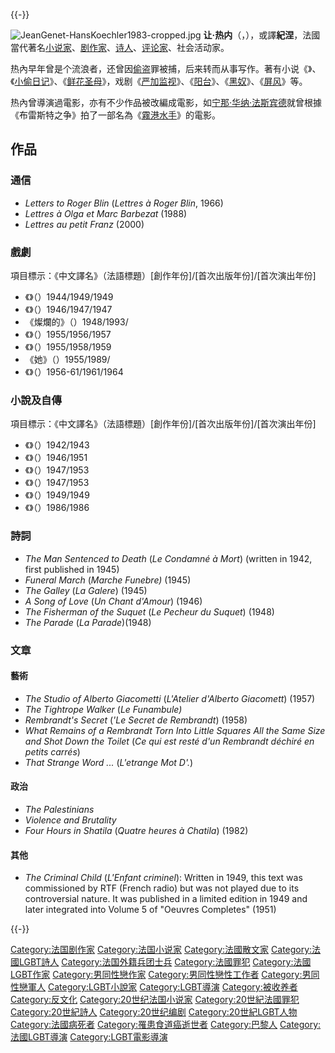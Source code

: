 {{noteTA
|T=zh-cn:让·热内; zh-tw:尚·惹內; zh-hk:桑·惹內;
|1=zh-cn:让·热内; zh-tw:尚·惹內; zh-hk:桑·惹內;
|2=zh:熱內; zh-cn:热內; zh-tw:惹內; zh-hk:惹內;
|3=zh-hans:小偷日记; zh-hant:竊賊日記;
|4=zh-hans:鲜花圣母; zh-hant:繁花聖母;
|5=zh-hans:严加监视; zh-hant:嚴密監視;
|6=zh-hans:黑奴; zh-hant:黑鬼;
}}
{{Unreferenced|time=2019-12-09T08:24:02+00:00}}{{-}}

[[File:JeanGenet-HansKoechler1983-cropped.jpg|thumb]]
'''让·热内'''（{{lang-fr|Jean Genet}}，{{bd|1910年|12月19日|1986年|4月15日|catIdx=Genet}}），或譯'''紀涅'''，法國當代著名[[小说家|小说家]]、[[剧作家|剧作家]]、[[诗人|诗人]]、[[评论家|评论家]]、社会活动家。

热內早年曾是个流浪者，还曾因[[偷盗|偷盗]]罪被捕，后来转而从事写作。著有小说《{{Link-en|布雷斯特之争|Querelle of Brest}}》、《[[小偷日记|小偷日记]]》、《[[鲜花圣母|鲜花圣母]]》，戏剧《[[严加监视|严加监视]]》、《[[阳台_(法国戏剧)|阳台]]》、《[[黑奴_(戲劇)|黑奴]]》、《[[屏风_(法国戏剧)|屏风]]》等。

热內曾導演過電影，亦有不少作品被改編成電影，如[[宁那·华纳·法斯宾德|宁那·华纳·法斯宾德]]就曾根據《布雷斯特之争》拍了一部名為《[[霧港水手|霧港水手]]》的電影。

==作品==
===通信===
* ''Letters to Roger Blin'' (''Lettres à Roger Blin'', 1966)
* ''Lettres à Olga et Marc Barbezat'' (1988)
* ''Lettres au petit Franz'' (2000)

===戲劇===
項目標示：《中文譯名》（法語標題）[創作年份]/[首次出版年份]/[首次演出年份]
* 《{{Link-en|嚴密監視|Deathwatch (play)}}》（{{lang|fr|Haute surveillance}}）1944/1949/1949
* 《{{Link-en|女僕 (法國戲劇)|The Maids|女僕}}》（{{lang|fr|Les Bonnes}}）1946/1947/1947
* 《燦爛的》（{{lang|fr|Splendid's}}）1948/1993/
* 《{{Link-en|陽台 (法國戲劇)|The Balcony|陽台}}》（{{lang|fr|Le Balcon}}）1955/1956/1957
* 《{{Link-en|黑鬼 (法國戲劇)|The Blacks (play)|黑鬼}}》（{{lang|fr|Les Nègres}}）1955/1958/1959
* 《她》（{{lang|fr|Elle}}）1955/1989/
* 《{{Link-en|屏風 (法國戲劇)|The Screens|屏風}}》（{{lang|fr|Les Paravents}}）1956-61/1961/1964

===小說及自傳===
項目標示：《中文譯名》（法語標題）[創作年份]/[首次出版年份]/[首次演出年份]
* 《{{Link-en|繁花聖母|Our Lady of the Flowers}}》（{{lang|fr|Notre Dame des Fleurs}}）1942/1943
* 《{{Link-en|玫瑰奇蹟|The Miracle of the Rose}}》（{{lang|fr|Miracle de la Rose}}）1946/1951
* 《{{Link-en|葬禮儀式|Funeral Rites (novel)}}》（{{lang|fr|Pompes Funèbres}}）1947/1953
* 《{{Link-en|布雷斯特之争|Querelle of Brest}}》（{{lang|fr|Querelle de Brest}}）1947/1953
* 《{{Link-en|竊賊日記|The Thief's Journal}}》（{{lang|fr|Journal du voleur}}）1949/1949
* 《{{Link-en|愛之囚|Prisoner of Love}}》（{{lang|fr|Un Captif Amoureux}}）1986/1986

===詩詞===
* ''The Man Sentenced to Death''  (''Le Condamné à Mort'') (written in 1942, first published in 1945)
* ''Funeral March''  (''Marche Funebre)'' (1945)
* ''The Galley''  (''La Galere'') (1945)
* ''A Song of Love''  (''Un Chant d'Amour'') (1946)
* ''The Fisherman of the Suquet''  (''Le Pecheur du Suquet'') (1948)
* ''The Parade''  (''La Parade'')(1948)

===文章===
====藝術====
* ''The Studio of Alberto Giacometti''  (''L'Atelier d'Alberto Giacomett'')  (1957)
* ''The Tightrope Walker''  (''Le Funambule)''
* ''Rembrandt's Secret''  ('''Le Secret de Rembrandt'') (1958)
* ''What Remains of a Rembrandt Torn Into Little Squares All the Same Size and Shot Down the Toilet''  (''Ce qui est resté d'un Rembrandt déchiré en petits carrés'')
* ''That Strange Word ...''  (''L'etrange Mot D'.'')

====政治====
* ''The Palestinians''
* ''Violence and Brutality''
* ''Four Hours in Shatila'' (''Quatre heures à Chatila'') (1982)

====其他====
* ''The Criminal Child''  (''L'Enfant criminel''): Written in 1949, this text was commissioned by RTF (French radio) but was not played due to its controversial nature. It was published in a limited edition in 1949 and later integrated into Volume 5 of "Oeuvres Completes" (1951)

{{-}}
{{Authority control}}
{{DEFAULTSORT:Genet, Jean}}
[[Category:法国剧作家|Category:法国剧作家]]
[[Category:法国小说家|Category:法国小说家]]
[[Category:法國散文家|Category:法國散文家]]
[[Category:法國LGBT詩人|Category:法國LGBT詩人]]
[[Category:法国外籍兵团士兵|Category:法国外籍兵团士兵]]
[[Category:法國罪犯|Category:法國罪犯]]
[[Category:法國LGBT作家|Category:法國LGBT作家]]
[[Category:男同性戀作家|Category:男同性戀作家]]
[[Category:男同性戀性工作者|Category:男同性戀性工作者]]
[[Category:男同性戀軍人|Category:男同性戀軍人]]
[[Category:LGBT小說家|Category:LGBT小說家]]
[[Category:LGBT導演|Category:LGBT導演]]
[[Category:被收养者|Category:被收养者]]
[[Category:反文化|Category:反文化]]
[[Category:20世纪法国小说家|Category:20世纪法国小说家]]
[[Category:20世紀法國罪犯|Category:20世紀法國罪犯]]
[[Category:20世紀詩人|Category:20世紀詩人]]
[[Category:20世纪编剧|Category:20世纪编剧]]
[[Category:20世紀LGBT人物|Category:20世紀LGBT人物]]
[[Category:法國病死者|Category:法國病死者]]
[[Category:罹患食道癌逝世者|Category:罹患食道癌逝世者]]
[[Category:巴黎人|Category:巴黎人]]
[[Category:法國LGBT導演|Category:法國LGBT導演]]
[[Category:LGBT電影導演|Category:LGBT電影導演]]